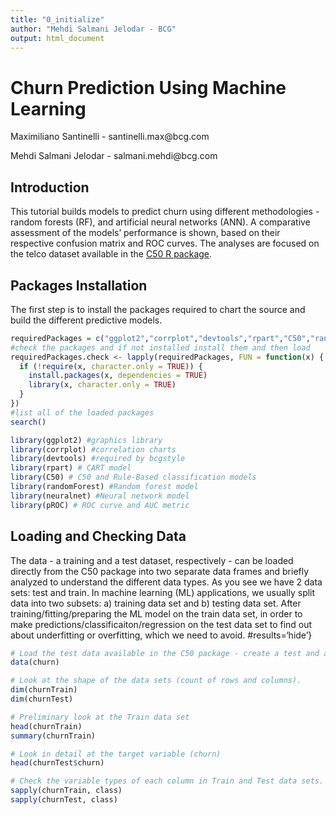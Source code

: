 ---
title: "0_initialize"
author: "Mehdi Salmani Jelodar - BCG"
output: html_document
---

# Churn Prediction Using Machine Learning 

Maximiliano Santinelli - santinelli.max@bcg.com

Mehdi Salmani Jelodar - salmani.mehdi@bcg.com


## Introduction

This tutorial builds models to predict churn using different methodologies - random forests (RF), and artificial neural networks (ANN). A comparative assessment of the models' performance is shown, based on their respective confusion matrix and ROC curves. 
The analyses are focused on the telco dataset available in the [C50 R package](https://cran.r-project.org/web/packages/C50/index.html).


## Packages Installation

The first step is to install the packages required to chart the source and build the different predictive models.

```{r warning=FALSE, message=FALSE}
requiredPackages = c("ggplot2","corrplot","devtools","rpart","C50","randomForest","neuralnet","pROC")
#check the packages and if not installed install them and then load 
requiredPackages.check <- lapply(requiredPackages, FUN = function(x) {
  if (!require(x, character.only = TRUE)) {
    install.packages(x, dependencies = TRUE)
    library(x, character.only = TRUE)
  }
})
#list all of the loaded packages
search()
```
```{r eval=FALSE, echo=FALSE, warning=FALSE, message=FALSE}
library(ggplot2) #graphics library
library(corrplot) #correlation charts
library(devtools) #required by bcgstyle
library(rpart) # CART model
library(C50) # C50 and Rule-Based classification models
library(randomForest) #Random forest model
library(neuralnet) #Neural network model
library(pROC) # ROC curve and AUC metric
```

## Loading and Checking Data 

The data - a training and a test dataset, respectively - can be loaded directly from the C50 package into two separate data frames and briefly analyzed to understand the different data types. As you see we have 2 data sets: test and train. In machine learning (ML) applications, we usually split data into two subsets: a) training data set and b) testing data set. After training/fitting/preparing the ML model on the train data set, in order to make predictions/classificaiton/regression on the test data set to find out about underfitting or overfitting, which we need to avoid. 
#results='hide'}
```{r} 
# Load the test data available in the C50 package - create a test and a train data set
data(churn)

# Look at the shape of the data sets (count of rows and columns). 
dim(churnTrain)
dim(churnTest)

# Preliminary look at the Train data set
head(churnTrain)
summary(churnTrain)

# Look in detail at the target variable (churn)
head(churnTest$churn)

# Check the variable types of each column in Train and Test data sets. 
sapply(churnTrain, class)
sapply(churnTest, class)
```
